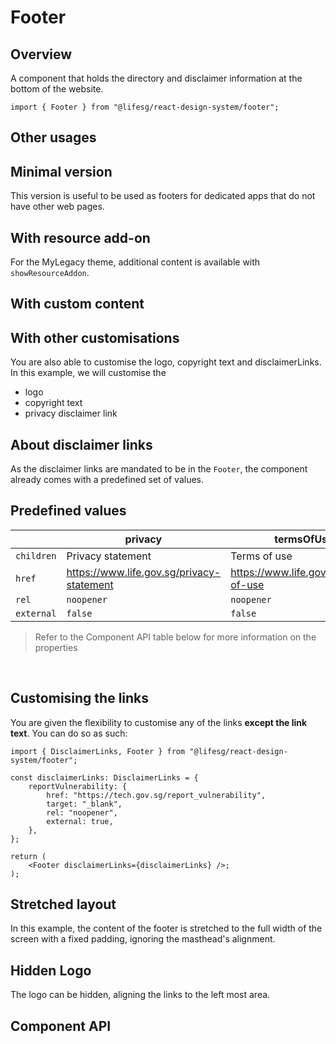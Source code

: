 
<Meta of={FooterStories} />

# Footer

## Overview

A component that holds the directory and disclaimer information at the bottom of the website.

```tsx
import { Footer } from "@lifesg/react-design-system/footer";
```

<Canvas of={FooterStories.Default} />

## Other usages

## Minimal version

This version is useful to be used as footers for dedicated apps that do not have other web pages.

<Canvas of={FooterStories.MinimalVersion} />

## With resource add-on

For the MyLegacy theme, additional content is available with `showResourceAddon`.

<Canvas of={FooterStories.WithResourceAddOn} />

## With custom content

<Canvas of={FooterStories.WithCustomContent} />

## With other customisations

You are also able to customise the logo, copyright text and disclaimerLinks. In this example, we will customise the

-   logo
-   copyright text
-   privacy disclaimer link

<Canvas of={FooterStories.OtherCustomisations} />

## About disclaimer links

As the disclaimer links are mandated to be in the `Footer`, the component already comes with a predefined set of values.

## Predefined values

|            | privacy                                   | termsOfUse                           | reportVulnerability                       |
| ---------- | ----------------------------------------- | ------------------------------------ | ----------------------------------------- |
| `children` | Privacy statement                         | Terms of use                         | Report vulnerability                      |
| `href`     | https://www.life.gov.sg/privacy-statement | https://www.life.gov.sg/terms-of-use | https://tech.gov.sg/report\_vulnerability |
| `rel`      | `noopener`                                | `noopener`                           | `noopener`                                |
| `external` | `false`                                   | `false`                              | `true`                                    |

> Refer to the Component API table below for more information on the properties

<br />

## Customising the links

You are given the flexibility to customise any of the links **except the link text**. You can do so as such:

```tsx
import { DisclaimerLinks, Footer } from "@lifesg/react-design-system/footer";

const disclaimerLinks: DisclaimerLinks = {
    reportVulnerability: {
        href: "https://tech.gov.sg/report_vulnerability",
        target: "_blank",
        rel: "noopener",
        external: true,
    },
};

return (
	<Footer disclaimerLinks={disclaimerLinks} />;
);
```

## Stretched layout

In this example, the content of the footer is stretched to the full width of
the screen with a fixed padding, ignoring the masthead's alignment.

<Canvas of={FooterStories.StretchedLayout} />

## Hidden Logo

The logo can be hidden, aligning the links to the left most area.

<Canvas of={FooterStories.LogoHidden} />

## Component API

<PropsTable />
